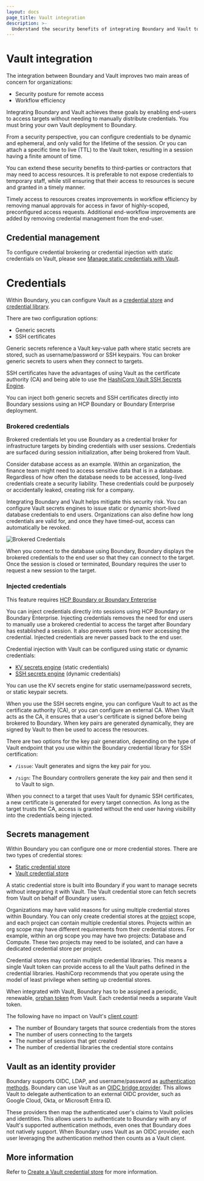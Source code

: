 ```yaml
---
layout: docs
page_title: Vault integration
description: >-
  Understand the security benefits of integrating Boundary and Vault to manage secrets and broker or inject credentials. Set up Vault as an OIDC bridge provider.
---
```


# Vault integration

The integration between Boundary and Vault improves two main areas of concern for organizations:

- Security posture for remote access
- Workflow efficiency

Integrating Boundary and Vault achieves these goals by enabling end-users to access targets without needing to manually distribute credentials. You must bring your own Vault deployment to Boundary.

From a security perspective, you can configure credentials to be dynamic and ephemeral, and only valid for the lifetime of the session. Or you can attach a specific time to live (TTL) to the Vault token, resulting in a session having a finite amount of time.

You can extend these security benefits to third-parties or contractors that may need to access resources. It is preferable to not expose credentials to temporary staff, while still ensuring that their access to resources is secure and granted in a timely manner.

Timely access to resources creates improvements in workflow efficiency by removing manual approvals for access in favor of highly-scoped, preconfigured access requests. Additional end-workflow improvements are added by removing credential management from the end-user.

## Credential management

To configure credential brokering or credential injection with static credentials on Vault, please see [Manage static credentials with Vault](/boundary/docs/credentials/static-cred-vault).


# Credentials

Within Boundary, you can configure Vault as a [credential store](/boundary/docs/domain-model/credential-stores) and [credential library](/boundary/docs/domain-model/credential-libraries).

There are two configuration options:

- Generic secrets
- SSH certificates

Generic secrets reference a Vault key-value path where static secrets are stored, such as username/password or SSH keypairs. You can broker generic secrets to users when they connect to targets.

SSH certificates have the advantages of using Vault as the certificate authority (CA) and being able to use the [HashiCorp Vault SSH Secrets Engine](/vault/docs/secrets/ssh).

You can inject both generic secrets and SSH certificates directly into Boundary sessions using an HCP Boundary or Boundary Enterprise deployment.

### Brokered credentials

Brokered credentials let you use Boundary as a credential broker for infrastructure targets by binding credentials with user sessions. Credentials are surfaced during session initialization, after being brokered from Vault.

Consider database access as an example. Within an organization, the finance team might need to access sensitive data that is in a database. Regardless of how often the database needs to be accessed, long-lived credentials create a security liability. These credentials could be purposely or accidentally leaked, creating risk for a company.

Integrating Boundary and Vault helps mitigate this security risk. You can configure Vault secrets engines to issue static or dynamic short-lived database credentials to end users. Organizations can also define how long credentials are valid for, and once they have timed-out, access can automatically be revoked.

![Brokered Credentials](/img/brokered-creds-ui.png)

When you connect to the database using Boundary, Boundary displays the brokered credentials to the end user so that they can connect to the target. Once the session is closed or terminated, Boundary requires the user to request a new session to the target.

### Injected credentials

<EnterpriseAlert product="boundary">This feature requires <a href="https://www.hashicorp.com/products/boundary">HCP Boundary or Boundary Enterprise</a></EnterpriseAlert>

You can inject credentials directly into sessions using HCP Boundary or Boundary Enterprise. Injecting credentials removes the need for end users to manually use a brokered credential to access the target after Boundary has established a session. It also prevents users from ever accessing the credential. Injected credentials are never passed back to the end user.

Credential injection with Vault can be configured using static or dynamic credentials:

- [KV secrets engine](/vault/docs/secrets/kv/kv-v2) (static credentials)
- [SSH secrets engine](/vault/docs/secrets/ssh) (dynamic credentials)

You can use the KV secrets engine for static username/password secrets, or static keypair secrets.

When you use the SSH secrets engine, you can configure Vault to act as the certificate authority (CA), or you can configure an external CA. When Vault acts as the CA, it ensures that a user's certificate is signed before being brokered to Boundary. When key pairs are generated dynamically, they are signed by Vault to then be used to access the resources.

There are two options for the key pair generation, depending on the type of Vault endpoint that you use within the Boundary credential library for SSH certification:

- `/issue`: Vault generates and signs the key pair for you.

- `/sign`: The Boundary controllers generate the key pair and then send it to Vault to sign.

When you connect to a target that uses Vault for dynamic SSH certificates, a new certificate is generated for every target connection. As long as the target trusts the CA, access is granted without the end user having visibility into the credentials being injected.

## Secrets management

Within Boundary you can configure one or more credential stores. There are two types of credential stores:

- [Static credential store](/boundary/docs/domain-model/credential-stores#static-credential-store)
- [Vault credential store](/boundary/docs/domain-model/credential-stores#vault-policies)

A static credential store is built into Boundary if you want to manage secrets without integrating it with Vault. The Vault credential store can fetch secrets from Vault on behalf of Boundary users.

Organizations may have valid reasons for using multiple credential stores within Boundary. You can only create credential stores at the [project](/boundary/docs/domain-model/scopes#projects) scope, and each project can contain multiple credential stores. Projects within an org scope may have different requirements from their credential stores. For example, within an org scope you may have two projects: Database and Compute. These two projects may need to be isolated, and can have a dedicated credential store per project.

Credential stores may contain multiple credential libraries. This means a single Vault token can provide access to all the Vault paths defined in the credential libraries. HashiCorp recommends that you operate using the model of least privilege when setting up credential stores.

When integrated with Vault, Boundary has to be assigned a periodic, renewable, [orphan token](/boundary/docs/domain-model/credential-stores#vault-token-requirements) from Vault. Each credential needs a separate Vault token.

The following have no impact on Vault's [client count](/vault/docs/concepts/client-count/counting):

- The number of Boundary targets that source credentials from the stores
- The number of users connecting to the targets
- The number of sessions that get created
- The number of credential libraries the credential store contains

## Vault as an identity provider

Boundary supports OIDC, LDAP, and username/password as [authentication methods](/boundary/docs/concepts/iam#access-management). Boundary can use Vault as an [OIDC bridge provider](/vault/tutorials/auth-methods/oidc-identity-provider). This allows Vault to delegate authentication to an external OIDC provider, such as Google Cloud, Okta, or Microsoft Entra ID.

These providers then map the authenticated user's claims to Vault policies and identities. This allows users to authenticate to Boundary with any of Vault's supported authentication methods, even ones that Boundary does not natively support. When Boundary uses Vault as an OIDC provider, each user leveraging the authentication method then counts as a Vault client.

## More information

Refer to [Create a Vault credential store](/boundary/docs/credentials/static-cred-vault) for more information.